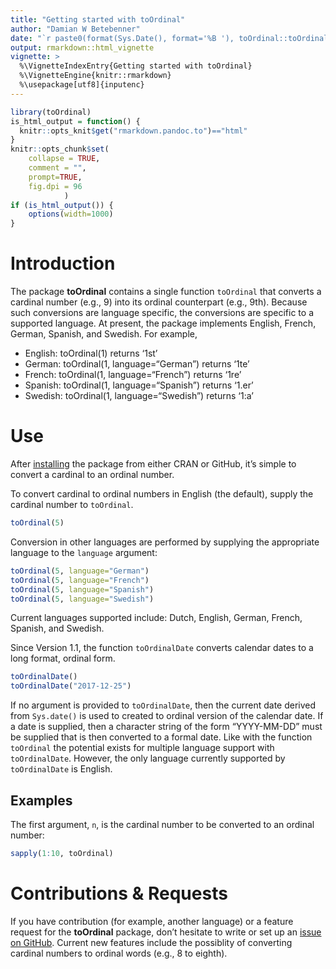 ```yaml
---
title: "Getting started with toOrdinal"
author: "Damian W Betebenner"
date: "`r paste0(format(Sys.Date(), format='%B '), toOrdinal::toOrdinal(as.numeric(format(Sys.Date(), format='%d'))), format(Sys.Date(), format=', %Y'))`"
output: rmarkdown::html_vignette
vignette: >
  %\VignetteIndexEntry{Getting started with toOrdinal}
  %\VignetteEngine{knitr::rmarkdown}
  %\usepackage[utf8]{inputenc}
---
```


```r
library(toOrdinal)
is_html_output = function() {
  knitr::opts_knit$get("rmarkdown.pandoc.to")=="html"
}
knitr::opts_chunk$set(
    collapse = TRUE,
    comment = "",
    prompt=TRUE,
    fig.dpi = 96
			)
if (is_html_output()) {
    options(width=1000)
}
```

# Introduction

The package **toOrdinal** contains a single function `toOrdinal` that converts a cardinal number (e.g., 9) into its ordinal counterpart (e.g., 9th).
Because such conversions are language specific, the conversions are specific to a supported language. At present, the package implements English,
French, German, Spanish, and Swedish. For example,

* English: toOrdinal(1) returns '1st'
* German: toOrdinal(1, language="German") returns '1te'
* French: toOrdinal(1, language="French") returns '1re'
* Spanish: toOrdinal(1, language="Spanish") returns '1.er'
* Swedish: toOrdinal(1, language="Swedish") returns '1:a'


# Use

After [installing](../index.html#installation) the package from either CRAN
or GitHub, it's simple to convert a cardinal to an ordinal number.

To convert cardinal to ordinal numbers in English (the default), supply the cardinal number to `toOrdinal`.

```r
toOrdinal(5)
```

Conversion in other languages are performed by supplying the appropriate language to the `language` argument:

```r
toOrdinal(5, language="German")
toOrdinal(5, language="French")
toOrdinal(5, language="Spanish")
toOrdinal(5, language="Swedish")
```

Current languages supported include: Dutch, English, German, French, Spanish, and Swedish.

Since Version 1.1, the function `toOrdinalDate` converts calendar dates to a long format, ordinal form.

```r
toOrdinalDate()
toOrdinalDate("2017-12-25")
```

If no argument is provided to `toOrdinalDate`, then the current date derived from `Sys.date()` is used to created to ordinal version of the calendar date.
If a date is supplied, then a character string of the form "YYYY-MM-DD" must be supplied that is then converted to a formal date. Like with the function `toOrdinal`
the potential exists for multiple language support with `toOrdinalDate`. However, the only language currently supported by `toOrdinalDate` is English.

## Examples

The first argument, `n`, is the cardinal number to be converted to an ordinal number:

```r
sapply(1:10, toOrdinal)
```



# Contributions & Requests

If you have contribution (for example, another language) or a feature request for the **toOrdinal** package, don't hesitate to write or set up an [issue on GitHub](https://github.com/CenterForAssessment/toOrdinal/issues). Current new features include the possiblity of converting cardinal numbers to ordinal words
(e.g., 8 to eighth).
